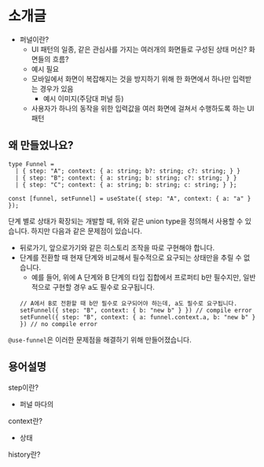 # 소개글

- 퍼널이란?
    - UI 패턴의 일종, 같은 관심사를 가지는 여러개의 화면들로 구성된 상태 머신? 화면들의 흐름?
    - 예시 필요
    - 모바일에서 화면이 복잡해지는 것을 방지하기 위해 한 화면에서 하나만 입력받는 경우가 있음
        - 예시 이미지(주담대 퍼널 등)
    - 사용자가 하나의 동작을 위한 입력값을 여러 화면에 걸쳐서 수행하도록 하는 UI 패턴

## 왜 만들었나요?

```tsx
type Funnel =
  | { step: "A"; context: { a: string; b?: string; c?: string; } }
  | { step: "B"; context: { a: string; b: string; c?: string; } }
  | { step: "C"; context: { a: string; b: string; c: string; } };

const [funnel, setFunnel] = useState({ step: "A", context: { a: "a" } });
```

단계 별로 상태가 확장되는 개발할 때, 위와 같은 union type을 정의해서 사용할 수 있습니다. 하지만 다음과 같은 문제점이 있습니다.

- 뒤로가기, 앞으로가기와 같은 히스토리 조작을 따로 구현해야 합니다.
- 단계를 전환할 때 현재 단계와 비교해서 필수적으로 요구되는 상태만을 추릴 수 없습니다.
    - 예를 들어, 위에 A 단계와 B 단계의 타입 집합에서 프로퍼티 b만 필수지만, 일반적으로 구현할 경우 a도 필수로 요구됩니다.
    ```tsx
    // A에서 B로 전환할 때 b만 필수로 요구되어야 하는데, a도 필수로 요구됩니다.
    setFunnel({ step: "B", context: { b: "new b" } }) // compile error
    setFunnel({ step: "B", context: { a: funnel.context.a, b: "new b" } }) // no compile error
    ```

`@use-funnel`은 이러한 문제점을 해결하기 위해 만들어졌습니다.


## 용어설명

step이란?

- 퍼널 마다의

context란?

- 상태

history란?